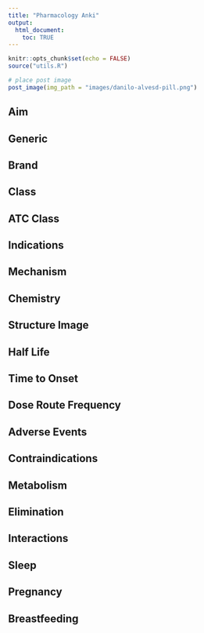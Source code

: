 ```yaml
---
title: "Pharmacology Anki"
output:
  html_document:
    toc: TRUE
---
```


```r
knitr::opts_chunk$set(echo = FALSE)
source("utils.R")
```

```r
# place post image
post_image(img_path = "images/danilo-alvesd-pill.png")
```

## Aim

## Generic

## Brand

## Class

## ATC Class

## Indications

## Mechanism

## Chemistry

## Structure Image

## Half Life

## Time to Onset

## Dose Route Frequency

## Adverse Events

## Contraindications

## Metabolism

## Elimination

## Interactions

## Sleep

## Pregnancy

## Breastfeeding
